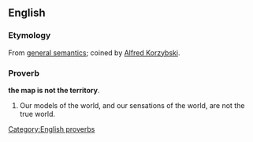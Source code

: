 ==English==
{{wikipedia}}

===Etymology===
From [[w:General_semantics|general semantics]]; coined by [[w:Alfred Korzybski|Alfred Korzybski]].

===Proverb===
'''the map is not the territory'''.

# Our models of the world, and our sensations of the world, are not the true world.

[[Category:English proverbs]]